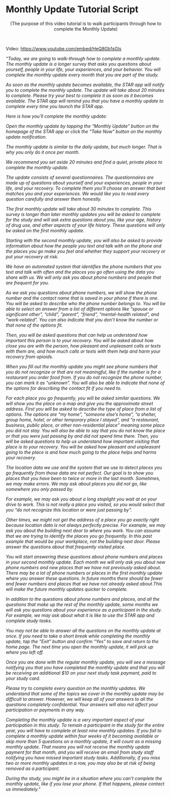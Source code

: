 # Monthly Update Tutorial Script


<center>(The purpose of this video tutorial is to walk participants through how to complete the Monthly Update)</center>

 

Video: <https://www.youtube.com/embed/HeQ8Gb1sGls>

*"Today, we are going to walk-through how to complete a monthly update. The monthly update is a longer survey that asks you questions about yourself, people in your life, your experiences, and your behavior. You will complete the monthly update every month that you are part of the study.*

*As soon as the monthly update becomes available, the STAR app will notify you to complete the monthly update. The update will take about 20 minutes to complete. Please try your best to complete it as soon as it becomes available. The STAR app will remind you that you have a monthly update to complete every time you launch the STAR app.*

*Here is how you'll complete the monthly update:*

*Open the monthly update by tapping the "Monthly Update" button on the homepage of the STAR app or click the "Take Now" button on the monthly update notification.*

*The monthly update is similar to the daily update, but much longer. That is why you only do it once per month.*

*We recommend you set aside 20 minutes and find a quiet, private place to complete the monthly update.*

*The update consists of several questionnaires. The questionnaires are made up of questions about yourself and your experiences, people in your life, and your recovery. To complete them you'll choose an answer that best matches you and your experiences. We would like you to read every question carefully and answer them honestly.*

*The first monthly update will take about 30 minutes to complete. This survey is longer than later monthly updates you will be asked to complete for the study and will ask extra questions about you, like your age, history of drug use, and other aspects of your life history. These questions will only be asked on the first monthly update.*

*Starting with the second monthly update, you will also be asked to provide information about how the people you text and talk with on the phone and the places you go make you feel and whether they support your recovery or put your recovery at risk.*

*We have an automated system that identifies the phone numbers that you text and talk with often and the places you go often using the data you share with us. We will only ask you about phone numbers and people that are frequent for you.*

*As we ask you questions about phone numbers, we will show the phone number and the contact name that is saved in your phone if there is one. You will be asked to describe who the phone number belongs to. You will be able to select an answer from a list of different options like "spouse or significant other", "child", "parent", "friend", "mental-health related", and "work-related". You can also indicate that you don't know the number or that none of the options fit.*

*Then, you will be asked questions that can help us understand how important this person is to your recovery. You will be asked about how close you are with the person, how pleasant and unpleasant calls or texts with them are, and how much calls or texts with them help and harm your recovery from opioids.*

*When you fill out the monthly update you might see phone numbers that you do not recognize or that are not meaningful, like if the number is for a restaurant you order food from. If you do not recognize the phone number, you can mark it as "unknown". You will also be able to indicate that none of the options for describing the contact fit if you need to.*

*For each place you go frequently, you will be asked similar questions. We will show you the place on a map and give you the approximate street address. First you will be asked to describe the type of place from a list of options. The options are "my home", "someone else's home", "a shelter, group home, hotel, or other temporary place I stayed", and "a restaurant, business, public place, or other non-residential place" meaning some place you did not stay. You will also be able to say that you do not know the place or that you were just passing by and did not spend time there. Then, you will be asked questions to help us understand how important visiting that place is to your recovery. You will be asked how pleasant and unpleasant going to the place is and how much going to the place helps and harms your recovery.*

*The location data we use and the system that we use to detect places you go frequently from those data are not perfect. Our goal is to show you places that you have been to twice or more in the last month. Sometimes, we may make errors. We may ask about places you did not go, like somewhere you only passed by.*

*For example, we may ask you about a long stoplight you wait at on your drive to work. This is not really a place you visited, so you would select that you "do not recognize this location or were just passing by".*

*Other times, we might not get the address of a place you go exactly right because location data is not always perfectly precise. For example, we may ask you about the building next door to where you work. You can assume that we are trying to identify the places you go frequently. In this past example that would be your workplace, not the building next door. Please answer the questions about that frequently visited place.*

*You will start answering these questions about phone numbers and places in your second monthly update. Each month we will only ask you about new phone numbers and new places that we have not previously asked about. There may be a lot of phone numbers or places in the first monthly update where you answer these questions. In future months there should be fewer and fewer numbers and places that we have not already asked about.This will make the future monthly updates quicker to complete.*

*In addition to the questions about phone numbers and places, and all the questions that make up the rest of the monthly update, some months we will ask you questions about your experience as a participant in the study. For example, we may ask about what it is like to use the STAR app and complete study tasks.*

*You may not be able to answer all the questions on the monthly update at once. If you need to take a short break while completing the monthly update, tap the "Exit" button and confirm "Yes" to save and return to the home page. The next time you open the monthly update, it will pick up where you left off.*

*Once you are done with the regular monthly update, you will see a message notifying you that you have completed the monthly update and that you will be receiving an additional \$10 on your next study task payment, paid to your study card.*

*Please try to complete every question on the monthly updates. We understand that some of the topics we cover in the monthly update may be difficult to answer. However, we will keep all of your answers to all the questions completely confidential. Your answers will also not affect your participation or payments in any way.*

*Completing the monthly update is a very important aspect of your participation in this study. To remain a participant in the study for the entire year, you will have to complete at least nine monthly updates. If you fail to complete a monthly update within four weeks of it becoming available or skip more than 5 questions on a monthly update, it will count as a missing monthly update. That means you will not receive the monthly update payment for that month, and you will receive an email from study staff notifying you have missed important study tasks. Additionally, if you miss two or more monthly updates in a row, you may also be at risk of being removed as a participant.*

*During the study, you might be in a situation where you can't complete the monthly update, like if you lose your phone. If that happens, please contact us immediately."*
